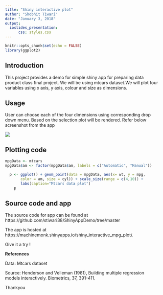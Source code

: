 ---
title: "Shiny interactive plot"
author: "Shobhit Tiwari"
date: "January 3, 2018"
output: 
  ioslides_presentation:
      css: styles.css
---

```{r setup, include=FALSE}
knitr::opts_chunk$set(echo = FALSE)
library(ggplot2)
```

## Introduction

This project provides a demo for simple shiny app for preparing data product class final project. We will be using mtcars dataset.We will plot four variables using x axis, y axis, colour and size as dimensions.

## Usage

User can choose each of the four dimensions using corresponding drop down menu. 
Based on the selection plot will be rendered. 
Refer below screenshot from the app

![](image.jpg)

## Plotting code

```{r}
mpgData <- mtcars
mpgData$am <- factor(mpgData$am, labels = c("Automatic", "Manual"))
```
```{r echo=TRUE}
  p <- ggplot() + geom_point(data = mpgData, aes(x= wt, y = mpg,
       color = am, size = cyl)) + scale_size(range = c(4,10)) +
       labs(caption="Mtcars data plot")
    p
```



## Source code and app

The source code for app can be found at https://github.com/stiwari38/ShinyAppDemo/tree/master

The app is hosted at https://machinemonk.shinyapps.io/shiny_interactive_mpg_plot/.

Give it a try ! 

**References** 

Data: Mtcars dataset 

Source: Henderson and Velleman (1981), Building multiple regression models interactively. Biometrics, 37, 391-411.

Thankyou
